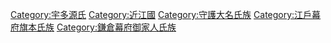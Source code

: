[[Category:宇多源氏|Category:宇多源氏]]
[[Category:近江國|Category:近江國]]
[[Category:守護大名氏族|Category:守護大名氏族]]
[[Category:江戶幕府旗本氏族|Category:江戶幕府旗本氏族]]
[[Category:鎌倉幕府御家人氏族|Category:鎌倉幕府御家人氏族]]